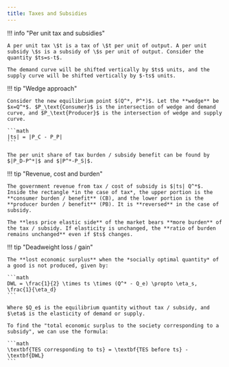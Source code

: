 ```yaml
---
title: Taxes and Subsidies
---
```


!!! info "Per unit tax and subsidies"

    A per unit tax \$t is a tax of \$t per unit of output. A per unit subsidy \$s is a subsidy of \$s per unit of output. Consider the quantity $ts=s-t$.

    The demand curve will be shifted vertically by $ts$ units, and the supply curve will be shifted vertically by $-ts$ units.

!!! tip "Wedge approach"

    Consider the new equilibrium point $(Q^*, P^*)$. Let the **wedge** be $x=Q^*$. $P_\text{Consumer}$ is the intersection of wedge and demand curve, and $P_\text{Producer}$ is the intersection of wedge and supply curve.

    ```math
    |ts| = |P_C - P_P|
    ```

    The per unit share of tax burden / subsidy benefit can be found by $|P_D-P^*|$ and $|P^*-P_S|$. 
    
!!! tip "Revenue, cost and burden"

    The government revenue from tax / cost of subsidy is $|ts| Q^*$. Inside the rectangle *in the case of tax*, the upper portion is the **consumer burden / benefit** (CB), and the lower portion is the **producer burden / benefit** (PB). It is **reversed** in the case of subsidy.

    The **less price elastic side** of the market bears **more burden** of the tax / subsidy. If elasticity is unchanged, the **ratio of burden remains unchanged** even if $ts$ changes.

!!! tip "Deadweight loss / gain"

    The **lost economic surplus** when the *socially optimal quantity* of a good is not produced, given by:

    ```math
    DWL = \frac{1}{2} \times ts \times (Q^* - Q_e) \propto \eta_s, \frac{1}{\eta_d}
    ```

    Where $Q_e$ is the equilibrium quantity without tax / subsidy, and $\eta$ is the elasticity of demand or supply.

    To find the "total economic surplus to the society corresponding to a subsidy", we can use the formula:

    ```math
    \textbf{TES corresponding to ts} = \textbf{TES before ts} - \textbf{DWL}
    ```